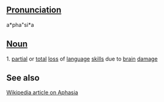 ==[[Pronunciation]]==

a*pha"si*a

==[[Noun]]==
1. [[partial]] or [[total]] [[loss]] of [[language]] [[skill]]s due to [[brain]] [[damage]]

==See also==
[http://en2.wikipedia.org/wiki/Aphasia Wikipedia article on Aphasia]